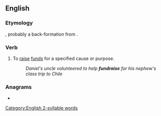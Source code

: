 ==English==

===Etymology===
{{compound|en|fund|raise}}, probably a back-formation from {{m|en|fundraising}}.

===Verb===
{{en-verb}}

# To [[raise]] [[funds]] for a specified cause or purpose.
#: ''Daniel's uncle volunteered to help '''fundraise''' for his nephew's class trip to Chile''

===Anagrams===
* {{anagrams|en|a=adefinrsu|Freudians}}

[[Category:English 2-syllable words]]